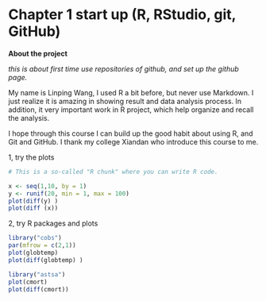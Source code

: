 Chapter 1 start up (R, RStudio, git, GitHub)
=======

**About the project**

*this is about first time use repositories of github, and set up the github page.*

My name is Linping Wang, I used R a bit before, but never use Markdown. I just realize it is amazing in showing result and data analysis process. In addition, it very important work in R project, which help organize and recall the analysis.  

I hope through this course I can build up the good habit about using R, and Git and GitHub. I thank my college Xiandan who introduce this course to me.


1, try the plots 
```r
# This is a so-called "R chunk" where you can write R code.

x <- seq(1,10, by = 1)
y <- runif(20, min = 1, max = 100)
plot(diff(y) )
plot(diff (x))

```

2, try R packages and plots

```r
library("cobs")
par(mfrow = c(2,1))
plot(globtemp) 
plot(diff(globtemp) )

library("astsa")
plot(cmort)
plot(diff(cmort))

```